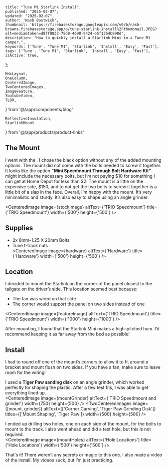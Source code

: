
    title: "Tune M1 Starlink Install",
    published: "2025-02-07",
    updated: "2025-02-07",
    author: 'Nash Bostwick',
    thumbnail: 'https://firebasestorage.googleapis.com/v0/b/nash-browns.firebasestorage.app/o/tune-starlink-install%2Fthumbnail.JPEG?alt=media&token=d8ff0832-75d8-4698-9424-e5f1354b890d',
    description: "How to quickly install a Starlink Mini in a Tune M1 camper.",
    keywords: ['Tune', 'Tune M1', 'Starlink', 'Install', 'Easy', 'Fast'],
    tags: ['Tune', 'Tune M1', 'Starlink', 'Install', 'Easy', 'Fast'],
    isActive: true,
};


    MdxLayout,
    OneColumn,
    CenteredImage, 
    TwoCenteredImages, 
    ImageFeature,
    YoutubeVideo,
    TLDR,
} from '@/app/components/blog'

    ReflectiveInsulation,
    StarlinkMount
} from '@/app/products/product-links'


<ImageFeature
    title='Tune M1 Starlink Install'
    image={featureImage}
/>

<MdxLayout>

<TLDR
text="Expensive piece of plastic but it makes mounting the Starlink Mini a breeze! This project took about 20 minutes from start to end!"
/>

## The Mount 

I went with the <StarlinkMount/>. I chose the black option without any of the added mounting options. The mount did not come with the bolts needed to screw it together. It looks like the option **"Mini Speedmount Through Bolt Hardware Kit"** might include the necessary bolts, but I’m not paying $10 for something I can get at Home Depot for less than $2. The mount is a little on the expensive side, $150, and to not get the two bolts to screw it together is a little bit of a slap in the face. Overall, I’m happy with the mount. It’s very minimalistic and sturdy. It’s also easy to shape using an angle grinder.

<CenteredImage image={stockImage} altText={'TRIO Speedmount'} title={'TRIO Speedmount'} width={'500'} height={'500'} />

## Supplies

* 2x 8mm-1.25 X 20mm Bolts
* Tune t-track nuts  
<CenteredImage image={hardware} altText={'Hardware'} title={'Hardware'} width={'500'} height={'500'} />

## Location  
I decided to mount the Starlink on the corner of the panel closest to the tailgate on the driver’s side. This location seemed best because:

* The fan was wired on that side  
* The corner would support the panel on two sides instead of one  

<CenteredImage image={featureImage} altText={'TRIO Speedmount'} title={'TRIO Speedmount'} width={'1000'} height={'1000'} />

After mounting, I found that the Starlink Mini makes a high-pitched hum. I’d recommend keeping it as far away from the bed as possible!

## Install  
I had to round off one of the mount’s corners to allow it to fit around a bracket and mount flush on two sides. If you have a fan, make sure to leave room for the wiring!

I used a **Tiger Paw sanding disk** on an angle grinder, which worked perfectly for shaping the plastic. After a few test fits, I was able to get everything lined up.  
<CenteredImage image={mountGrinder} altText={'TRIO Speedmount and grinder'} width={750} height={500} />
<TwoCenteredImages image={[mount, grinder]} altText={['Corner Carving', 'Tiger Paw Grinding Disk']} titles={['Mount Shaping', 'Tiger Paw']} width={500} height={500} />

I ended up drilling two holes, one on each side of the mount, for the bolts to mount to the track. I also went ahead and did a test hole, but this is not required.  
<CenteredImage image={mountHoles} altText={'Hole Locations'} title={'Hole Locations'} width={'500'} height={'500'} />

That's it! There weren’t any secrets or magic to this one. I also made a video of the install. My videos suck, but I’m just practicing.

<OneColumn>
<YoutubeVideo videoId='T84u08lGEDk'/>
</OneColumn>

</MdxLayout>

[1]: https://mobilemusthave.com/products/trio-speedmount-for-starlink-mini

